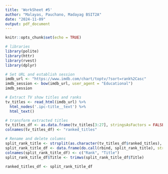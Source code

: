 ```yaml
---
title: 'WorkSheet #5'
author: "Malayas, Pauchano, Madayag BSIT2A"
date: "2024-11-09"
output: pdf_document
---
```

```r
knitr::opts_chunk$set(echo = TRUE)
```

```r
# libraries
library(polite)
library(httr)
library(rvest)
library(dplyr)
```


```r
# Set URL and establish session
imdb_url <- "https://www.imdb.com/chart/toptv/?sort=rank%2Casc"
imdb_session <- bow(imdb_url, user_agent = "Educational")
imdb_session
```


```r
# Extract TV show titles and ranks
tv_titles <- read_html(imdb_url) %>%
  html_nodes('.ipc-title__text') %>%
  html_text()
```


```r
# transform extracted titles
tv_titles_df <- as.data.frame(tv_titles[3:27], stringsAsFactors = FALSE)
colnames(tv_titles_df) <- "ranked_titles"
```


```r
# Rename and delete columns
split_rank_title <- strsplit(as.character(tv_titles_df$ranked_titles), "\\.", fixed = FALSE)
split_rank_title_df <- data.frame(do.call(rbind, split_rank_title), stringsAsFactors = FALSE)
colnames(split_rank_title_df) <- c("Rank", "Title")
split_rank_title_df$Title <- trimws(split_rank_title_df$Title)

ranked_titles_df <- split_rank_title_df
```


